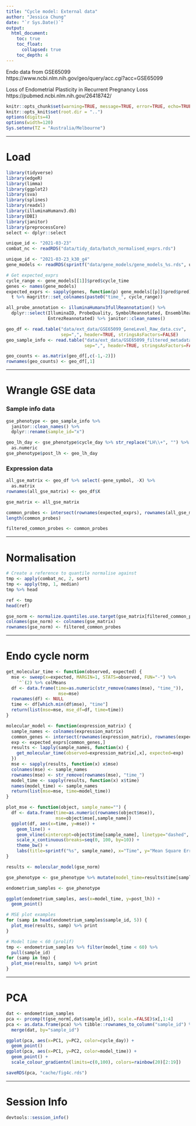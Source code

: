 ```yaml
---
title: "Cycle model: External data"
author: "Jessica Chung"
date: "`r Sys.Date()`"
output:
  html_document:
    toc: true
    toc_float:
      collapsed: true
    toc_depth: 4
---
```


Endo data from GSE65099  
https://www.ncbi.nlm.nih.gov/geo/query/acc.cgi?acc=GSE65099

Loss of Endometrial Plasticity in Recurrent Pregnancy Loss  
https://pubmed.ncbi.nlm.nih.gov/26418742/

```r
knitr::opts_chunk$set(warning=TRUE, message=TRUE, error=TRUE, echo=TRUE, results="hold")
knitr::opts_knit$set(root.dir = "..")
options(digits=4)
options(width=120)
Sys.setenv(TZ = "Australia/Melbourne")
```

-----

# Load

```r
library(tidyverse)
library(edgeR)
library(limma)
library(ggplot2)
library(sva)
library(splines)
library(readxl)
library(illuminaHumanv3.db)
library(DBI)
library(janitor)
library(preprocessCore)
select <- dplyr::select
```


```r
unique_id <- "2021-03-23"
combat_nc <- readRDS("data/tidy_data/batch_normalised_exprs.rds")

unique_id <- "2021-03-23_k30_g4"
gene_models <- readRDS(sprintf("data/gene_models/gene_models_%s.rds", unique_id))
```

```r
# Get expected_exprs
cycle_range <- gene_models[[1]]$pred$cycle_time
genes <- names(gene_models)
expected_exprs <- sapply(genes, function(p) gene_models[[p]]$pred$pred) %>% 
  t %>% magrittr::set_colnames(paste0("time_", cycle_range))
```


```r
all_probe_annotation <- illuminaHumanv3fullReannotation() %>%
  dplyr::select(IlluminaID, ProbeQuality, SymbolReannotated, EnsemblReannotated,
                EntrezReannotated) %>% janitor::clean_names()
```

```r
geo_df <- read.table("data/ext_data/GSE65099_GeneLevel_Raw_data.csv",
                     sep=",", header=TRUE, stringsAsFactors=FALSE)
geo_sample_info <- read.table("data/ext_data/GSE65099_filtered_metadata.csv",
                              sep=",", header=TRUE, stringsAsFactors=FALSE)

geo_counts <- as.matrix(geo_df[,c(-1,-2)])
rownames(geo_counts) <- geo_df[,1]
```

-----

# Wrangle GSE data

### Sample info data

```r
gse_phenotype <- geo_sample_info %>%
  janitor::clean_names() %>%
  dplyr::rename(sample_id="x")
```

```r
geo_lh_day <- gse_phenotype$cycle_day %>% str_replace("LH\\+", "") %>%
  as.numeric
gse_phenotype$post_lh <- geo_lh_day
```

### Expression data

```r
all_gse_matrix <- geo_df %>% select(-gene_symbol, -X) %>% 
  as.matrix
rownames(all_gse_matrix) <- geo_df$X
```

```r
gse_matrix <- all_gse_matrix
```

```r
common_probes <- intersect(rownames(expected_exprs), rownames(all_gse_matrix))
length(common_probes)
```

```r
filtered_common_probes <- common_probes
```

-----

# Normalisation

```r
# Create a reference to quantile normalise against
tmp <- apply(combat_nc, 2, sort)
tmp <- apply(tmp, 1, median)
tmp %>% head

ref <- tmp
head(ref)

gse_norm <- normalize.quantiles.use.target(gse_matrix[filtered_common_probes,], target=ref)
colnames(gse_norm) <- colnames(gse_matrix)
rownames(gse_norm) <- filtered_common_probes
```

-----

# Endo cycle norm

```r
get_molecular_time <- function(observed, expected) {
  mse <- sweep(x=expected, MARGIN=1, STATS=observed, FUN="-") %>%
    `^`(2) %>% colMeans
  df <- data.frame(time=as.numeric(str_remove(names(mse), "time_")),
                    mse=mse)
  rownames(df) <- NULL
  time <- df[which.min(df$mse), "time"]
  return(list(mse=mse, mse_df=df, time=time))
}

molecular_model <- function(expression_matrix) {
  sample_names <- colnames(expression_matrix)
  common_genes <- intersect(rownames(expression_matrix), rownames(expected_exprs))
  exp <- expected_exprs[common_genes,]
  results <- lapply(sample_names, function(x) {
    get_molecular_time(observed=expression_matrix[,x], expected=exp)
  })
  mse <- sapply(results, function(x) x$mse)
  colnames(mse) <- sample_names
  rownames(mse) <- str_remove(rownames(mse), "time_")
  model_time <- sapply(results, function(x) x$time)
  names(model_time) <- sample_names
  return(list(mse=mse, time=model_time))
}

plot_mse <- function(object, sample_name="") {
  df <- data.frame(time=as.numeric(rownames(object$mse)),
                   mse=object$mse[,sample_name])
  ggplot(df, aes(x=time, y=mse)) +
    geom_line() +
    geom_vline(xintercept=object$time[sample_name], linetype="dashed", color="red") +
    scale_x_continuous(breaks=seq(0, 100, by=10)) +
    theme_bw() +
    labs(title=sprintf("%s", sample_name), x="Time", y="Mean Square Error")
}
```

```r
results <- molecular_model(gse_norm)
```

```r
gse_phenotype <- gse_phenotype %>% mutate(model_time=results$time[sample_id])
```

```r
endometrium_samples <- gse_phenotype
```

```r
ggplot(endometrium_samples, aes(x=model_time, y=post_lh)) +
  geom_point()
```

```r
# MSE plot examples
for (samp in head(endometrium_samples$sample_id, 5)) {
  plot_mse(results, samp) %>% print
}
```


```r
# Model time < 60 (prolif)
tmp <- endometrium_samples %>% filter(model_time < 60) %>%
  pull(sample_id)
for (samp in tmp) {
  plot_mse(results, samp) %>% print
}
```

-----

# PCA

```r
dat <- endometrium_samples
pca <- prcomp(t(gse_norm[,dat$sample_id]), scale.=FALSE)$x[,1:4]
pca <- as.data.frame(pca) %>% tibble::rownames_to_column("sample_id") %>%
  merge(dat, by="sample_id")

ggplot(pca, aes(x=PC1, y=PC2, color=cycle_day)) +
  geom_point()
ggplot(pca, aes(x=PC1, y=PC2, color=model_time)) +
  geom_point() +
  scale_colour_gradientn(limits=c(0,100), colors=rainbow(20)[2:19])
```

```r
saveRDS(pca, "cache/fig4c.rds")
```



-----

# Session Info

```r
devtools::session_info()
```

